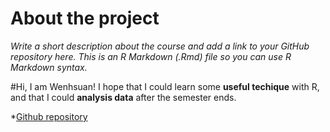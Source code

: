 
# About the project

*Write a short description about the course and add a link to your GitHub repository here. This is an R Markdown (.Rmd) file so you can use R Markdown syntax.*

#Hi, I am Wenhsuan!
I hope that I could learn some **useful techique** with R, and that I could **analysis data** after the semester ends.

*[Github repository](https://github.com/shanahung1231/IODS-project)


